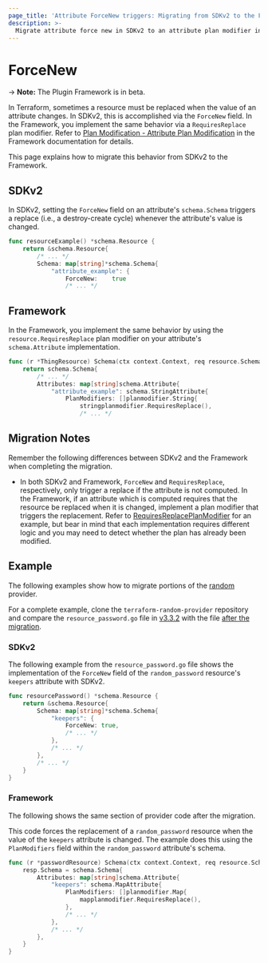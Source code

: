 ```yaml
---
page_title: 'Attribute ForceNew triggers: Migrating from SDKv2 to the Framework'
description: >-
  Migrate attribute force new in SDKv2 to an attribute plan modifier in the Framework.
---
```


# ForceNew

-> **Note:** The Plugin Framework is in beta.

In Terraform, sometimes a resource must be replaced when the value of an attribute changes. In SDKv2, this is
accomplished via the `ForceNew` field. In the Framework, you implement the same behavior via a `RequiresReplace` plan
modifier. Refer to
[Plan Modification - Attribute Plan Modification](/plugin/framework/resources/plan-modification#attribute-plan-modification)
in the Framework documentation for details.

This page explains how to migrate this behavior from SDKv2 to the Framework.

## SDKv2

In SDKv2, setting the `ForceNew` field on an attribute's `schema.Schema` triggers a replace (i.e., a destroy-create
cycle) whenever the attribute's value is changed.

```go
func resourceExample() *schema.Resource {
    return &schema.Resource{
        /* ... */
        Schema: map[string]*schema.Schema{
            "attribute_example": {
                ForceNew:    true
                /* ... */
```

## Framework

In the Framework, you implement the same behavior by using the `resource.RequiresReplace` plan modifier on your
attribute's `schema.Attribute` implementation.

```go
func (r *ThingResource) Schema(ctx context.Context, req resource.SchemaRequest, resp *resource.SchemaResponse) {
    return schema.Schema{
        /* ... */
        Attributes: map[string]schema.Attribute{
            "attribute_example": schema.StringAttribute{
                PlanModifiers: []planmodifier.String{
                    stringplanmodifier.RequiresReplace(),
                    /* ... */
```

## Migration Notes

Remember the following differences between SDKv2 and the Framework when completing the migration.

- In both SDKv2 and Framework, `ForceNew` and `RequiresReplace`, respectively, only trigger a replace if the attribute
is not computed. In the Framework, if an attribute which is computed requires that the resource be replaced when it is
changed, implement a plan modifier that triggers the replacement. Refer to
[RequiresReplacePlanModifier](https://github.com/hashicorp/terraform-provider-random/blob/v3.4.1/internal/planmodifiers/attribute.go#L63)
for an example, but bear in mind that each implementation requires different logic and you may need to detect whether
the plan has already been modified.

## Example

The following examples show how to migrate portions of the
[random](https://github.com/hashicorp/terraform-provider-random) provider.

For a complete example, clone the
`terraform-random-provider` repository and compare the `resource_password.go` file in
[v3.3.2](https://github.com/hashicorp/terraform-provider-random/blob/v3.3.2/internal/provider/resource_password.go)
with the file [after the migration](https://github.com/hashicorp/terraform-provider-random/blob/04292d3e31f71ff16b82512082baed037bb1069c/internal/provider/resource_password.go).

### SDKv2

The following example from the `resource_password.go` file shows the implementation of the `ForceNew` field of the
`random_password` resource's `keepers` attribute with SDKv2.

```go
func resourcePassword() *schema.Resource {
    return &schema.Resource{
        Schema: map[string]*schema.Schema{
            "keepers": {
                ForceNew: true,
                /* ... */
            },
            /* ... */
        },
        /* ... */
    }
}
```

### Framework

The following shows the same section of provider code after the migration.

This code forces the replacement of a `random_password` resource when the value of the `keepers` attribute is changed.
The example does this using the `PlanModifiers` field within the `random_password` attribute's schema.

```go
func (r *passwordResource) Schema(ctx context.Context, req resource.SchemaRequest, resp *resource.SchemaResponse) {
    resp.Schema = schema.Schema{
        Attributes: map[string]schema.Attribute{
            "keepers": schema.MapAttribute{
                PlanModifiers: []planmodifier.Map{
                    mapplanmodifier.RequiresReplace(),
                },
                /* ... */
            },
            /* ... */
        },
    }
}
```
